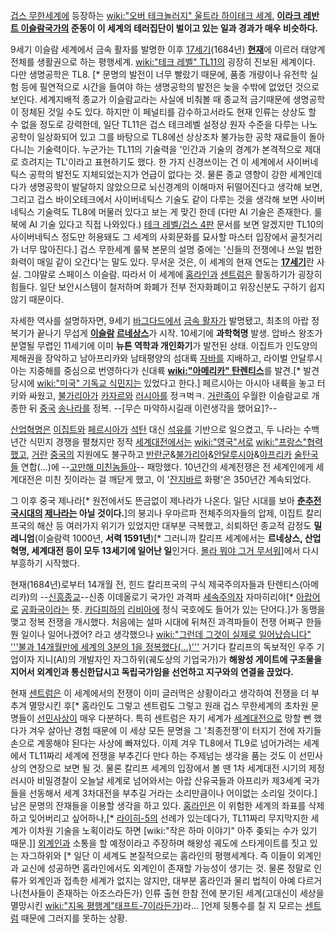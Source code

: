 [[겁스 무한세계]]에 등장하는 [[wiki:"오버 테크놀러지" 울트라 하이테크 세계.]] '''[[이라크 레반트 이슬람국가]]의 준동이 이 세계의 테러집단이 벌이고 있는 일과 경과가 매우 비슷하다.'''
 
9세기 이슬람 세계에서 금속 활자를 발명한 이후 [[17세기]](1684년) '''[[현재]]'''에 이르러 태양계 전체를 생활권으로 하는 평행세계. [[wiki:"테크 레벨" TL11]]의 굉장히 진보된 세계이다. 다만 생명공학은 TL8. [* 문명의 발전이 너무 빨랐기 때문에, 품종 개량이나 유전학 실험 등에 필연적으로 시간을 들여야 하는 생명공학의 발전은 늦을 수밖에 없었던 것으로 보인다. 세계지배적 종교가 이슬람교라는 사실에 비춰볼 때 종교적 금기때문에 생명공학이 정체된 것일 수도 있다. 하지만 이 페널티를 감수하고서라도 현재 인류는 상상도 할 수 없을 정도로 강력한데, 일단 TL11은 겁스 테크레벨 설정상 원자 수준을 다루는 나노공학이 일상화되어 있고 그를 바탕으로 TL8에선 상상조차 불가능한 공학 재료들이 돌아다니는 기술력이다. 누군가는 TL11의 기술력을 '인간과 기술의 경계가 본격적으로 제대로 흐려지는 TL'이라고 표현하기도 했다. 한 가지 신경쓰이는 건 이 세계에서 사이버네틱스 공학의 발전도 지체되었는지가 언급이 없다는 것. 물론 종교 영향이 강한 세계인데다가 생명공학이 발달하지 않았으므로 뇌신경계의 이해마저 뒤떨어진다고 생각해 보면, 그리고 겁스 바이오테크에서 사이버네틱스 기술도 같이 다루는 것을 생각해 보면 사이버네틱스 기술력도 TL8에 머물러 있다고 보는 게 맞긴 한데 (다만 AI 기술은 존재한다. 룰북에 AI 기술 있다고 직접 나와있다.) [[테크 레벨/겁스 4판]] 문서를 보면 알겠지만 TL10의 사이버네틱스 정도만 허용돼도 그 세계의 사회문화를 묘사할 마스터 입장에서 골칫거리가 너무 많아진다.] 겁스 무한세계 룰북 본문의 설명 중에는 '신들의 전쟁에나 쓰일 법한 화력이 매일 같이 오간다'는 말도 있다.  무서운 것은, 이 세계의 현재 연도는 '''[[17세기]]'''란 사실.
그야말로 스페이스 이슬람. 따라서 이 세계에 [[홈라인]]과 [[센트럼]]은 활동하기가 굉장히 힘들다. 일단 보안시스템이 철저하며 화폐가 전부 전자화폐이고 위장신분도 구하기 쉽지 않기 때문이다. 

자세한 역사를 설명하자면, 9세기 [[바그다드]]에서 [[금속 활자]]가 발명됐고, 최초의 아랍 정복기가 끝나기 무섭게 '''[[이슬람]] [[르네상스]]'''가 시작. 10세기에 '''과학혁명''' 발생. 압바스 왕조가 분열될 무렵인 11세기에 이미 '''뉴튼 역학과 개인화기'''가 발전된 상태. 이집트가 인도양의 제해권을 장악하고 남아프리카와 남태평양의 섬대륙 [[자바]]를 지배하고, 라이벌 안달루시아는 지중해를 중심으로 번영하다가 신대륙 '''[[wiki:"아메리카" 탄렌티스]]'''를 발견.[* 발견 당시에 [[wiki:"미국" 기독교 식민지]]는 있었다고 한다.] 페르시아는 아시아 내륙을 놓고 터키와 싸웠고, [[불가리아]]가 [[카자르]]와 [[러시아]]를 정ㅋ벅ㅋ. [[거란]]족이 우월한 이슬람교로 개종한 뒤 [[중국]] [[송]]나라를 정복. --[무슨 마약하시길래 이런생각을 했어요]?-- 

[[산업혁명]]은 [[이집트]]와 [[페르시아]]가 [[석탄]] 대신 [[석유]]를 기반으로 일으켰고, 두 나라는 수백년간 식민지 경쟁을 펼쳤지만 정작 [[세계대전]]에서는 [[wiki:"영국"서로]] [[wiki:"프랑스"협력]]했고, [[거란]] [[중국]]의 지원에도 불구하고 [[반란군]]&[[불가리아]]&[[안달루시아]]&[[아프리카]] [[술탄]]국들 연합(...)에 --[[고만해 미친놈들아]]-- 패망했다. 10년간의 세계전쟁은 전 세계인에게 세계대전은 미친 짓이라는 걸 깨닫게 했고, 이 '[[잔지바르]] 화평'은 350년간 계속되었다.

그 이후 중국 제나라[* 원전에서도 뜬금없이 제나라가 나온다. 일단 시대를 보아 '''[[춘추전국시대]]의 [[제나라]]는 아닐 것이다.''']의 붕괴나 우마르파 전체주의자들의 압제, 이집트 칼리프국의 해산 등 여러가지 위기가 있었지만 대부분 극복했고, 쇠퇴하던 종교적 감정도 '''밀레니엄'''(이슬람력 1000년, '''서력 1591년''')[* 그러니까 칼리프 세계에서는 '''르네상스, 산업혁명, 세계대전 등이 모두 13세기에 일어난 일'''인거다. [[몰라 뭐야 그거 무서워]]]에서 다시 부흥하기 시작했다.

현재(1684년)로부터 14개월 전, 힌드 칼리프국의 구식 제국주의자들과 탄렌티스(아메리카)의 --[[신흥종교]]--신종 이데올로기 국가인 과격파 [[세속주의]]자 자마히리야[* [[아랍어]]로 [[공화국]]이라는 뜻. [[카다피]]하의 [[리비아]]에 정식 국호에도 들어가 있는 단어다.]가 동맹을 맺고 정복 전쟁을 개시했다. 처음에는 설마 시대에 뒤쳐진 과격파들이 전쟁 어쩌구 한들 뭔 일이나 일어나겠어? 라고 생각했으나 [[wiki:"그런데 그것이 실제로 일어났습니다" '''불과 14개월만에 세계의 3분의 1을 정복했다(...)''']]
거기다 칼리프의 독보적인 우주 기업이자 지니(AI)의 개발자인 자그하위(궤도상의 기업국가)가 '''해왕성 게이트에 구조물을 지어서 외계인과 통신한답시고 독립국가임을 선언하고 지구와의 연결을 끉었다.'''

현재 [[센트럼]]은 이 세계에서의 전쟁이 이미 글러먹은 상황이라고 생각하여 전쟁을 더 부추겨 멸망시킨 후[* 홈라인도 그렇고 센트럼도 그렇고 원래 겁스 무한세계의 초차원 문명들이 [[선민사상]]이 매우 다분하다. 특히 센트럼은 자기 세계가 [[세계대전]]으로 망할 뻔 했다가 겨우 살아난 경험 때문에 이 세상 모든 문명을 그 '최종전쟁'이 터지기 전에 자기들 손으로 계몽해야 된다는 사상에 빠져있다. 이제 겨우 TL8에서 TL9로 넘어가려는 세계에서 TL11짜리 세계에 전쟁을 부추긴다 만다 하는 주제넘는 생각을 품는 것도 이 선민사상의 연장으로 보면 될 것. 물론 칼리프 세계의 입장에서 볼 땐 1차 세계대전 시기의 제정 러시아 비밀경찰이 오늘날 세계로 넘어와서는 아랍 산유국들과 아프리카 제3세계 국가들을 선동해서 세계 3차대전을 부추길 거라는 소리만큼이나 어이없는 소리일 것이다.] 남은 문명의 잔재들을 이용할 생각을 하고 있다. [[홈라인]]은 이 위험한 세계의 좌표를 삭제하고 잊어버리고 싶어하나,[* [[라이히-5]]의 선례가 있는데다가, TL11짜리 무지막지한 세계가 이차원 기술을 노획이라도 하면 [wiki:"작은 하마 이야기" 아주 좆되는 수가 있기 때문.]] [[외계인]]과 소통을 할 예정이라고 주장하며 해왕성 궤도에 스타게이트를 짓고 있는 자그하위와 [* 일단 이 세계도 본질적으로는 홈라인의 평행세계다. 즉 이들이 외계인과 교신에 성공하면 홈라인에서도 외계인이 존재할 가능성이 생기는 것. 물론 정말로 인류가 외계인과 접촉한 세계가 없지는 않지만, 대부분 홈라인과 물리 법칙이 아예 다르거나(천사들이 존재하는 아조스라든가) 인류 출현 한참 전에 분기된 세계(고대신이 세상을 멸망시킨 [[wiki:"지옥 평행계"태프트-7]]이라든가)라... ]언제 뒷통수를 칠 지 모르는 [[센트럼]] 때문에 그러지를 못하는 상황.
